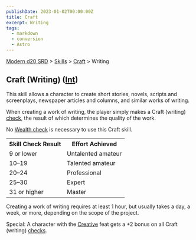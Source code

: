 ```yaml
---
publishDate: 2023-01-02T00:00:00Z
title: Craft
excerpt: Writing
tags:
  - markdown
  - conversion
  - Astro
---
```


[Modern d20 SRD](/#modernD20) > [Skills](modern-d20-srd-skills-index) > [Craft](modern-d20-srd-skills-craft) > Writing

## Craft (Writing) ([Int](modern-d20-srd-basics-ability-scores))

This skill allows a character to create short stories, novels, scripts and
screenplays, newspaper articles and columns, and similar works of writing.

When creating a work of writing, the player simply makes a Craft (writing)
[check](modern-d20-srd-skills-skill-basics-php#skill-check-index), the result
of which determines the quality of the work.

No [Wealth check](modern-d20-srd-wealth-wealth-check) is necessary to use this
Craft skill.


<table> <tr><th> Skill Check Result</th><th> Effort Achieved </th></tr> <tr><td> 9 or lower</td><td> Untalented amateur </td></tr> <tr class="shaded"><td> 10–19</td><td> Talented amateur </td></tr> <tr><td> 20–24</td><td> Professional </td></tr> <tr class="shaded"><td> 25–30</td><td> Expert </td></tr> <tr><td> 31 or higher</td><td> Master </td></tr> </table>



Creating a work of writing requires at least 1 hour, but usually takes a day,
a week, or more, depending on the scope of the project.

Special: A character with the [Creative](modern-d20-srd-feats-creative) feat
gets a +2 bonus on all Craft (writing) [checks](modern-d20-srd-skills-skill-basics-php#skill-check-index).

